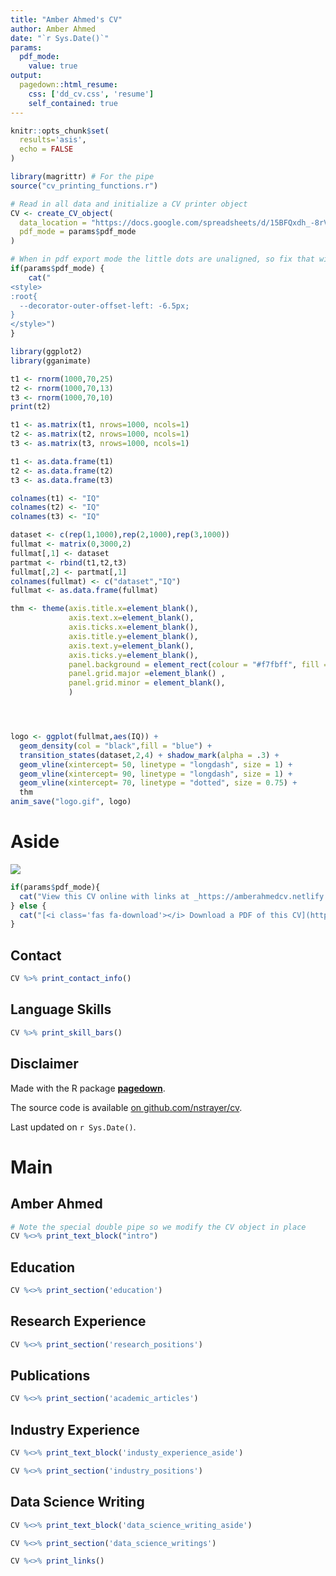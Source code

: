 ```yaml
---
title: "Amber Ahmed's CV"
author: Amber Ahmed
date: "`r Sys.Date()`"
params:
  pdf_mode:
    value: true
output:
  pagedown::html_resume:
    css: ['dd_cv.css', 'resume']
    self_contained: true
---
```


```r
knitr::opts_chunk$set(
  results='asis', 
  echo = FALSE
)

library(magrittr) # For the pipe
source("cv_printing_functions.r")

# Read in all data and initialize a CV printer object
CV <- create_CV_object(
  data_location = "https://docs.google.com/spreadsheets/d/15BFQxdh_-8rVkvc3ysKDfKVny2pqQqZz0PnTs5HbgLg/edit#gid=340636497",  
  pdf_mode = params$pdf_mode
)

```


```r
# When in pdf export mode the little dots are unaligned, so fix that with some conditional CSS.
if(params$pdf_mode) {
    cat("
<style>
:root{
  --decorator-outer-offset-left: -6.5px;
}
</style>")
}
```
```r
library(ggplot2)
library(gganimate)

t1 <- rnorm(1000,70,25)
t2 <- rnorm(1000,70,13)
t3 <- rnorm(1000,70,10)
print(t2)

t1 <- as.matrix(t1, nrows=1000, ncols=1)
t2 <- as.matrix(t2, nrows=1000, ncols=1)
t3 <- as.matrix(t3, nrows=1000, ncols=1)

t1 <- as.data.frame(t1)
t2 <- as.data.frame(t2)
t3 <- as.data.frame(t3)

colnames(t1) <- "IQ"
colnames(t2) <- "IQ"
colnames(t3) <- "IQ"

dataset <- c(rep(1,1000),rep(2,1000),rep(3,1000))
fullmat <- matrix(0,3000,2) 
fullmat[,1] <- dataset
partmat <- rbind(t1,t2,t3)
fullmat[,2] <- partmat[,1]
colnames(fullmat) <- c("dataset","IQ")
fullmat <- as.data.frame(fullmat)

thm <- theme(axis.title.x=element_blank(),
             axis.text.x=element_blank(),
             axis.ticks.x=element_blank(),
             axis.title.y=element_blank(),
             axis.text.y=element_blank(),
             axis.ticks.y=element_blank(),
             panel.background = element_rect(colour = "#f7fbff", fill = "#f7fbff", size=5),
             panel.grid.major =element_blank() , 
             panel.grid.minor = element_blank(),
             )




logo <- ggplot(fullmat,aes(IQ)) + 
  geom_density(col = "black",fill = "blue") + 
  transition_states(dataset,2,4) + shadow_mark(alpha = .3) +
  geom_vline(xintercept= 50, linetype = "longdash", size = 1) +
  geom_vline(xintercept= 90, linetype = "longdash", size = 1) +
  geom_vline(xintercept= 70, linetype = "dotted", size = 0.75) +
  thm
anim_save("logo.gif", logo)
```

Aside
================================================================================

<!-- Swap image with your preferred logo -->
![](logo.gif)

```r
if(params$pdf_mode){
  cat("View this CV online with links at _https://amberahmedcv.netlify.app/")
} else {
  cat("[<i class='fas fa-download'></i> Download a PDF of this CV](https://github.com/AmberHabib/cv/master/Ahmedcv.pdf)")
}
```

Contact {#contact}
--------------------------------------------------------------------------------

```r
CV %>% print_contact_info()
```



Language Skills {#skills}
--------------------------------------------------------------------------------

```r
CV %>% print_skill_bars()
```



Disclaimer {#disclaimer}
--------------------------------------------------------------------------------

Made with the R package [**pagedown**](https://github.com/rstudio/pagedown). 

The source code is available [on github.com/nstrayer/cv](https://github.com/nstrayer/cv/).

Last updated on `r Sys.Date()`.



Main
================================================================================

Amber Ahmed {#title}
--------------------------------------------------------------------------------

```r
# Note the special double pipe so we modify the CV object in place
CV %<>% print_text_block("intro") 
```



Education {data-icon=graduation-cap data-concise=true}
--------------------------------------------------------------------------------

```r
CV %<>% print_section('education')
```



Research Experience {data-icon=laptop}
--------------------------------------------------------------------------------

```r
CV %<>% print_section('research_positions')
```

Publications {data-icon=book}
--------------------------------------------------------------------------------

```r
CV %<>% print_section('academic_articles')
```

Industry Experience {data-icon=suitcase}
--------------------------------------------------------------------------------

::: aside
```r
CV %<>% print_text_block('industy_experience_aside')
```
:::

```r
CV %<>% print_section('industry_positions')
```


Data Science Writing {data-icon=chart-line}
--------------------------------------------------------------------------------

::: aside
```r
CV %<>% print_text_block('data_science_writing_aside')
```
:::

```r
CV %<>% print_section('data_science_writings')
```


```r
CV %<>% print_links()
```

